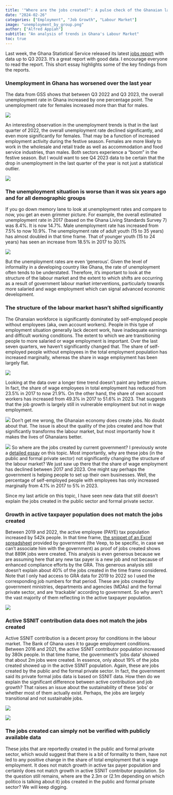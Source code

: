 ```yaml
---
title: '"Where are the jobs created?": A pulse check of the Ghanaian labour market'
date: "2024-02-26"
categories: ["Employment", "Job Growth", "Labour Market"]
image: "unemployment_by_group.png"
author: ["Alfred Appiah"]
subtitle: "An analysis of trends in Ghana's Labour Market"
toc: true
---
```


Last week, the Ghana Statistical Service released its latest [jobs report](https://statsghana.gov.gh/ahies/Slides%20and%20Manual%20for%20FES/2023_Quarter_Labour_Statistics_Bulletin_full_report.pdf) with data up to Q3 2023. It's a great report with good data. I encourage everyone to read the report. This short essay highlights some of the key findings from the reports. 


### Unemployment in Ghana has worsened over the last year

The data from GSS shows that between Q3 2022 and Q3 2023, the overall unemployment rate in Ghana increased by one percentage point. The unemployment rate for females increased more than that for males.

![](unemployment.png)

An interesting observation in the unemployment trends is that in the last quarter of 2022, the overall unemployment rate declined significantly, and even more significantly for females. That may be a function of increased employment activity during the festive season. Females are more likely to work in the wholesale and retail trade as well as accommodation and food service industries, than males. Both sectors experience a "boom" in the festive season. But I would want to see Q4 2023 data to be certain that the drop in unemployment in the last quarter of the year is not just a statistical outlier.      

![](employment_industry.png)

### The unemployment situation is worse than it was six years ago and for all demographic groups

If you go down memory lane to look at unemployment rates and compare to now, you get an even grimmer picture. For example, the overall estimated unemployment rate in 2017 (based on the Ghana Living Standards Survey 7) was 8.4%. It is now 14.7%. Male unemployment rate has increased from 7.5% to now 10.9%. The unemployment rate of adult youth (15 to 35 years) has almost doubled in that time frame. That of younger youth (15 to 24 years) has seen an increase from 18.5% in 2017 to 30.1%  

![](unemployment_by_group.png)

But the unemployment rates are even 'generous'. Given the level of informality in a developing country like Ghana, the rate of unemployment often tends to be understated. Therefore, it's important to look at the structure of the labour market and the extent to which shifts are occurring as a result of government labour market interventions, particularly towards more salaried and wage employment which can signal advanced economic development.  

### The structure of the labour market hasn't shifted significantly

The Ghanaian workforce is significantly dominated by self-employed people without employees (aka, own account workers). People in this type of employment situation generally lack decent work, have inadequate earnings and difficult working conditions. The extent to which we are transitioning people to more salaried or wage employment is important. Over the last seven quarters, we haven't significantly changed that. The share of self-employed people without employees in the total employment population has increased marginally, whereas the share in wage employment has been largely flat.  

![](sector_structure.png)

Looking at the data over a longer time trend doesn't paint any better picture. In fact, the share of wage employees in total employment has reduced from 23.5% in 2017 to now 21.9%. On the other hand, the share of own account workers has increased from 49.3% in 2017 to 51.6% in 2023. That suggests that the job growth is largely still in vulnerable employment but not in wage employment.  

![](structure_change.png)
Don't get me wrong, the Ghanaian economy does create jobs. No doubt about that. The issue is about the quality of the jobs created and how that significantly transforms the labour market, but most importantly how it makes the lives of Ghanaians better. 

![](sector_change.png)
So where are the jobs created by current government? I previously wrote a [detailed essay](https://alfredappiah.com/posts/2023-05-01-job-numbers/) on this topic. 
Most importantly, why are these jobs (in the public and formal private sector) not significantly changing the structure of the labour market? We just saw up there that the share of wage employment has declined between 2017 and 2023. One might say perhaps the government is helping people to set up their own businesses. Well, the percentage of self-employed people with employees has only increased marginally from 4.1% in 2017 to 5% in 2023.

Since my last article on this topic, I have seen new data that still doesn't explain the jobs created in the public sector and formal private sector.  

### Growth in active taxpayer population does not match the jobs created

Between 2019 and 2022, the active employee (PAYE) tax population increased by 542k people. In that time frame, [the snippet of an Excel spreadsheet](https://drive.google.com/file/d/12M2U_xEi5iRCN8WU8P9ZL8yjPIlUQRnk/view) provided by government (the Veep, to be specific, in case we can't associate him with the government) as proof of jobs created shows that 889K jobs were created. This analysis is even generous because we are assuming here that any new tax payer is a new job and not because of enhanced compliance efforts by the GRA. This generous analysis still doesn't explain about 40% of the jobs created in the time frame considered. Note that I only had access to GRA data for 2019 to 2022 so I used the corresponding job numbers for that period. These are jobs created by government ministries, departments and agencies (MDAs) and the formal private sector, and are 'trackable' according to government. So why aren't the vast majority of them reflecting in the active taxpayer population.  

![](gra_data_1.png)

### Active SSNIT contribution data does not match the jobs created

Active SSNIT contribution is a decent proxy for conditions in the labour market. The Bank of Ghana uses it to gauge employment conditions. Between 2016 and 2021, the active SSNIT contributor population increased by 380k people. In that time frame, the government's 'jobs data' showed that about 2m jobs were created. In essence, only about 19% of the jobs created showed up in the active SSNIT population. Again, these are jobs created by the public and the formal private sector. In fact, the government said its private formal jobs data is based on SSNIT data. How then do we explain the significant difference between active contribution and job growth? That raises an issue about the sustainability of these 'jobs' or whether most of them actually exist. Perhaps, the jobs are largely transitional and not sustainable jobs. 

![](ssnit_2020_1.png)

![](ssnit_2021_1.png)

### The jobs created can simply not be verified with publicly available data

These jobs that are reportedly created in the public and formal private sector, which would suggest that there is a bit of formality to them, have not led to any positive change in the share of total employment that is wage employment. It does not match growth in active tax payer population and certainly does not match growth in active SSNIT contributor population. So the question still remains, where are the 2.3m or (2.1m depending on which politico is talking about it) jobs created in the public and formal private sector? We will keep digging. 




